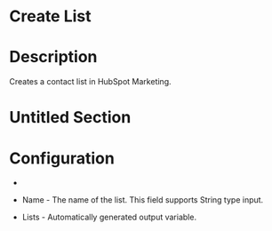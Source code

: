 ﻿# Create List

# Description

Creates a contact list in HubSpot Marketing.

# Untitled Section

# Configuration

* 
* Name - The name of the list. This field supports String type input.









* Lists - Automatically generated output variable.
